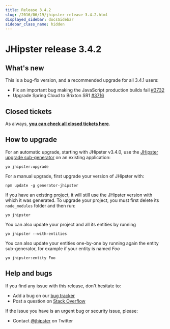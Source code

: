 ```yaml
---
title: Release 3.4.2
slug: /2016/06/19/jhipster-release-3.4.2.html
displayed_sidebar: docsSidebar
sidebar_class_name: hidden
---
```


JHipster release 3.4.2
==================

What's new
----------

This is a bug-fix version, and a recommended upgrade for all 3.4.1 users:

- Fix an important bug making the JavaScript production builds fail [#3732](https://github.com/jhipster/generator-jhipster/issues/3732)
- Upgrade Spring Cloud to Brixton SR1 [#3716](https://github.com/jhipster/generator-jhipster/issues/3716)

Closed tickets
------------
As always, __[you can check all closed tickets here](https://github.com/jhipster/generator-jhipster/issues?q=milestone%3A3.4.2+is%3Aclosed)__.

How to upgrade
------------

For an automatic upgrade, starting with JHipster v3.4.0, use the [JHipster upgrade sub-generator](/upgrading-an-application/) on an existing application:

```
yo jhipster:upgrade
```

For a manual upgrade, first upgrade your version of JHipster with:

```
npm update -g generator-jhipster
```

If you have an existing project, it will still use the JHipster version with which it was generated.
To upgrade your project, you must first delete its `node_modules` folder and then run:

```
yo jhipster
```

You can also update your project and all its entities by running

```
yo jhipster --with-entities
```

You can also update your entities one-by-one by running again the entity sub-generator, for example if your entity is named _Foo_

```
yo jhipster:entity Foo
```

Help and bugs
--------------

If you find any issue with this release, don't hesitate to:

- Add a bug on our [bug tracker](https://github.com/jhipster/generator-jhipster/issues?state=open)
- Post a question on [Stack Overflow](http://stackoverflow.com/tags/jhipster/info)

If the issue you have is an urgent bug or security issue, please:

- Contact [@jhipster](https://twitter.com/jhipster) on Twitter

